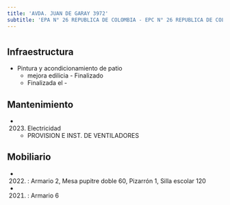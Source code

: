 ```yaml
---
title: 'AVDA. JUAN DE GARAY 3972'
subtitle: 'EPA N° 26 REPUBLICA DE COLOMBIA - EPC N° 26 REPUBLICA DE COLOMBIA'
---
```


#
## Infraestructura

* Pintura y acondicionamiento de patio 
    + mejora edilicia - Finalizado 
    + Finalizada el - 






## Mantenimiento

*  (2023) Electricidad 
    + PROVISION E INST. DE VENTILADORES





## Mobiliario

*  (2022) : Armario 2, Mesa pupitre doble 60, Pizarrón 1, Silla escolar 120 

*  (2021) : Armario 6 



